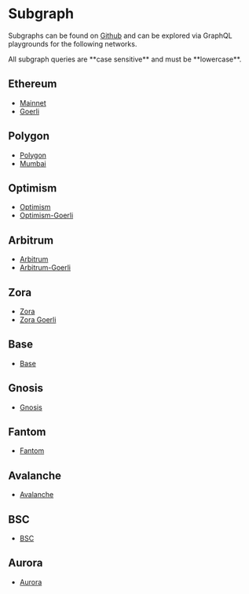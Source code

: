 
# Subgraph

Subgraphs can be found on [Github](https://github.com/0xSplits/splits-subgraph)
and can be explored via GraphQL playgrounds for the following networks.

<Callout>
  All subgraph queries are **case sensitive** and must be **lowercase**.
</Callout>

## Ethereum

- [Mainnet](https://thegraph.com/hosted-service/subgraph/0xsplits/splits-subgraph-ethereum)
- [Goerli](https://thegraph.com/hosted-service/subgraph/0xsplits/splits-subgraph-goerli)

## Polygon

- [Polygon](https://thegraph.com/hosted-service/subgraph/0xsplits/splits-subgraph-polygon)
- [Mumbai](https://thegraph.com/hosted-service/subgraph/0xsplits/splits-subgraph-mumbai)

## Optimism

- [Optimism](https://thegraph.com/hosted-service/subgraph/0xsplits/splits-subgraph-optimism)
- [Optimism-Goerli](https://thegraph.com/hosted-service/subgraph/0xsplits/splits-subgraph-opt-goerli)

## Arbitrum

- [Arbitrum](https://thegraph.com/hosted-service/subgraph/0xsplits/splits-subgraph-arbitrum)
- [Arbitrum-Goerli](https://thegraph.com/hosted-service/subgraph/0xsplits/splits-subgraph-arb-goerli)

## Zora

- [Zora](https://api.goldsky.com/api/public/project_clhk16b61ay9t49vm6ntn4mkz/subgraphs/splits-zora-mainnet/1.1.0/gn)
- [Zora Goerli](https://api.goldsky.com/api/public/project_clhk16b61ay9t49vm6ntn4mkz/subgraphs/splits-zora-testnet/1.0.0/gn)

## Base
- [Base](https://thegraph.com/hosted-service/subgraph/0xsplits/splits-subgraph-base)

## Gnosis
- [Gnosis](https://thegraph.com/hosted-service/subgraph/0xsplits/splits-subgraph-gnosis)

## Fantom
- [Fantom](https://thegraph.com/hosted-service/subgraph/0xsplits/splits-subgraph-fantom)

## Avalanche
- [Avalanche](https://thegraph.com/hosted-service/subgraph/0xsplits/splits-subgraph-avalanche)

## BSC
- [BSC](https://thegraph.com/hosted-service/subgraph/0xsplits/splits-subgraph-bsc)

## Aurora
- [Aurora](https://thegraph.com/hosted-service/subgraph/0xsplits/splits-subgraph-aurora)
